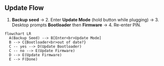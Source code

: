 ## Update Flow
1. **Backup seed** → 2. Enter **Update Mode** (hold button while plugging) → 3. Desktop prompts **Bootloader** then **Firmware** → 4. Re-enter PIN.

```mermaid
flowchart LR
  A(Backup Seed) --> B[Enter<br>Update Mode]
  B --> C{Bootloader<br>out of date?}
  C -- yes --> D(Update Bootloader)
  C -- no --> E(Update Firmware)
  D --> E(Update Firmware)
  E --> F(Done)
```
